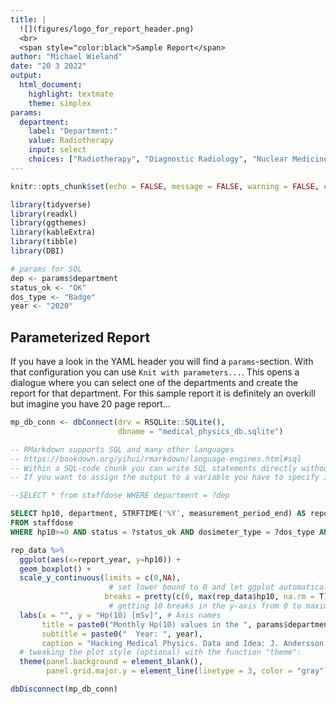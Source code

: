 ```yaml
---
title: |
  ![](figures/logo_for_report_header.png)  
  <br>
  <span style="color:black">Sample Report</span>
author: "Michael Wieland"
date: "20 3 2022"
output: 
  html_document: 
    highlight: textmate
    theme: simplex
params:
  department:
    label: "Department:"
    value: Radiotherapy
    input: select
    choices: ["Radiotherapy", "Diagnostic Radiology", "Nuclear Medicine"]
---
```


```r
knitr::opts_chunk$set(echo = FALSE, message = FALSE, warning = FALSE, error = TRUE)

library(tidyverse)
library(readxl)
library(ggthemes)
library(kableExtra)
library(tibble)
library(DBI)

# params for SQL
dep <- params$department
status_ok <- "OK"
dos_type <- "Badge"
year <- "2020"
```

## Parameterized Report
If you have a look in the YAML header you will find a `params`-section. With that configuration you can use `Knit with parameters...`. This opens a dialogue where you can select one of the departments and create the report for that department. For this sample report it is definitely an overkill but imagine you have 20 page report...

```r
mp_db_conn <- dbConnect(drv = RSQLite::SQLite(), 
                        dbname = "medical_physics_db.sqlite")
```

```sql
-- RMarkdown supports SQL and many other languages
-- https://bookdown.org/yihui/rmarkdown/language-engines.html#sql
-- Within a SQL-code chunk you can write SQL statements directly without using any function from the DBI-package
-- If you want to assign the output to a variable you have to specify it with the output.var option

--SELECT * from staffdose WHERE department = ?dep

SELECT hp10, department, STRFTIME('%Y', measurement_period_end) AS report_year 
FROM staffdose 
WHERE hp10>=0 AND status = ?status_ok AND dosimeter_type = ?dos_type AND report_year = ?year AND department = ?dep
```

```r
rep_data %>% 
  ggplot(aes(x=report_year, y=hp10)) +
  geom_boxplot() +
  scale_y_continuous(limits = c(0,NA), 
                      # set lower bound to 0 and let ggplot automatically set upper bound
                     breaks = pretty(c(0, max(rep_data$hp10, na.rm = T)), n=10)) + 
                      # getting 10 breaks in the y-axis from 0 to maximum value of hp10
  labs(x = "", y = "Hp(10) [mSv]", # Axis names
       title = paste0("Monthly Hp(10) values in the ", params$department, " department"),
       subtitle = paste0("  Year: ", year),
       caption = "Hacking Medical Physics. Data and Idea: J. Andersson and G. Poludniowski") +
  # tweaking the plot style (optional) with the function "theme":
  theme(panel.background = element_blank(),
        panel.grid.major.y = element_line(linetype = 3, color = "gray"))

```




```r
dbDisconnect(mp_db_conn)
```